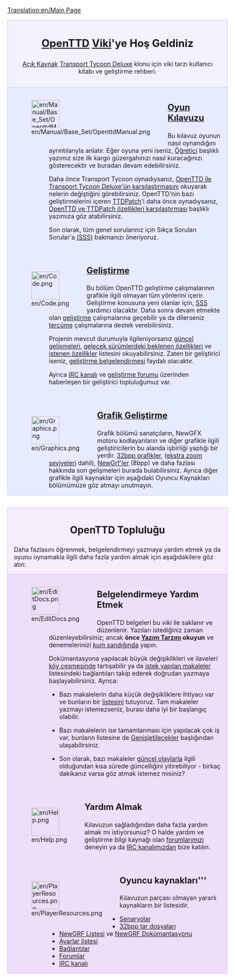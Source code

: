 [[Translation:en/Main Page]]

<div style="background-color: #f1f2fe; border: 1px solid #c7c8fe; margin: 0; padding: 1em 1em 1em 1em; text-align:center">
<div style="font-size:1.7em; font-weight:bold"><span class="plainlinks">[http://www.openttd.org/ OpenTTD]</span> [http://tr.wikipedia.org/wiki/Wiki Viki]'ye Hoş Geldiniz </div>
[http://www.opensource.org/ Açık Kaynak] [[tr/Archive/OpenTTD/Transport Tycoon Deluxe|Transport Tycoon Deluxe]] klonu için viki tarzı kullanıcı kitabı ve geliştirme rehberi.
</div>
<div style="background-color: #E7EBFF; border: 1px solid #c7c8fe; border-top:none; padding: 1em 1em 0em 1em; margin-bottom:2em">
<div style="float:left">[[File:en/Manual/Base Set/OpenttdManual.png|64px]]</div>
<div style="margin-left:80px; margin-bottom:4em">
<div style="font-size:1.4em; font-weight:bold">[[tr/Manual/Main Page|Oyun Kılavuzu]]</div>
Bu kılavuz oyunun nasıl oynandığını ayrıntılarıyla anlatır. Eğer oyuna yeni iseniz, [[tr/Manual/Tutorial/Main Page|Öğretici]] başlıklı yazımız size ilk kargo güzergahınızı nasıl kuracağınızı gösterecektir ve buradan devam edebilirsiniz.

Daha önce Transport Tycoon oynadıysanız, [[tr/TTD'den farkları|OpenTTD ile Transport Tycoon Deluxe'ün karşılaştırması]]nı okuyarak nelerin değiştiğini görebilirsiniz. OpenTTD'nin bazı geliştirmelerini içeren [[tr/TTDPatch|TTDPatch]]'i daha önce oynadıysanız, [[tr/OpenTTD ve TTDPatch özellikleri karşılaştırması|OpenTTD ve TTDPatch özellikleri karşılaştırması]] başlıklı yazımıza göz atabilirsiniz.

Son olarak, tüm genel sorularınız için Sıkça Sorulan Sorular'a [[tr/Archive/Community/SSS|(SSS)]] bakmanızı öneriyoruz.
</div>

<div style="float:left">[[File:en/Code.png|64px]]</div>
<div style="margin-left:80px; margin-bottom:4em">
<div style="font-size:1.4em; font-weight:bold">[[tr/Geliştirme|Geliştirme]]</div>
Bu bölüm OpenTTD geliştirme çalışmalarının grafikle ilgili olmayan tüm yönlerini içerir. Geliştirme konusuna yeni olanlar için, [[tr/SSS geliştirme|SSS]] yardımcı olacaktır. Daha sonra devam etmekte olan [[tr/Geliştirme|geliştirme]] çalışmalarına geçebilir ya da dilerseniz [[en/Archive/Community/Internationalization|tercüme]] çalışmalarına destek verebilirsiniz.

Projenin mevcut durumuyla ilgileniyorsanız [[en/Recent and Current Developments|güncel gelişmeler]]i, [[en/Archive/Lists/Roadmap|gelecek sürümlerdeki beklenen özellikler]]i ve [[en/Archive/Community/Requested features|istenen özellikler]] listesini okuyabilirsiniz. Zaten bir geliştirici iseniz, [[tr/Geliştirme Belgelendirmesi|geliştirme belgelendirmesi]] faydalı olacaktır.

Ayrıca [[en/Development/IRC channel|IRC kanalı]] ve [http://www.tt-forums.net/viewforum.php?f=33 geliştirme forumu] üzerinden haberleşen bir geliştirici topluluğumuz var.
</div>

<div style="float:left">[[File:en/Graphics.png|64px]]</div>
<div style="margin-left:80px; margin-bottom:1em; min-height:64px">
<div style="font-size:1.4em; font-weight:bold">[[tr/Grafik Geliştirme|Grafik Geliştirme]]</div>
Grafik bölümü sanatçıların, NewGFX motoru kodlayanların ve diğer grafikle ilgili geliştiricilerin bu alanda işbirliği yaptığı bir yerdir. [[en/Archive/Old 32bpp/32bit Graphics Development|32bpp grafikler]], ([[en/Community/NewGRF/Playing with 32 bpp graphics|ekstra zoom seviyeleri]] dahil), [[en/Manual/NewGRF|NewGrf'ler]] (8bpp) ve daha fazlası hakkında son gelişmeleri burada bulabilirsiniz. Ayrıca diğer grafikle ilgili kaynaklar için aşağıdaki Oyuncu Kaynakları bölümümüze göz atmayı unutmayın.
</div>

</div>

<div style="background-color: #F5EDFC; border: 1px solid #E1BBFF; margin: 0; padding: 1em 1em 0em 1em;">
<div style="font-size:1.6em; font-weight:bold; text-align:center">OpenTTD Topluluğu</div>
Daha fazlasını öğrenmek, belgelendirmeyi yazmaya yardım etmek ya da oyunu oynamakla ilgili daha fazla yardım almak için aşağıdakilere göz atın:
</div>

<div style="background-color: #EDDEFA; border: 1px solid #E1BBFF; border-top:none; padding: 1em 1em 0em 1em;">

<div style="float:left">[[File:en/EditDocs.png|64px]]</div>
<div style="margin-left:80px; margin-bottom:4em">
<div style="font-size:1.4em; font-weight:bold">Belgelendirmeye Yardım Etmek</div>
OpenTTD belgeleri bu <em>viki</em> ile saklanır ve düzenlenir. Yazıları istediğiniz zaman düzenleyebilirsiniz; ancak '''önce [[tr/Yazım Tarzı|Yazım Tarzını]] okuyun''' ve denemelerinizi [[en/Sandbox|kum sandığı]]nda yapın.  

Dokümantasyona yapılacak büyük değişiklikleri ve ilaveleri [[en/Archive/Community/Village Pump|köy çeşmesi]]nde tartışabilir ya da [[en/Requested Articles|istek yapılan makaleler]] listesindeki bağlantıları takip ederek doğrudan yazmaya başlayabilirsiniz. Ayrıca:

*Bazı makalelerin daha küçük değişikliklere ihtiyacı var ve bunların bir [[:Category:en/Manual/Base Set/To do|liste]]sini tutuyoruz. Tam makaleler yazmayı istemezseniz, burası daha iyi bir başlangıç olabilir.

*Bazı makalelerin ise tamamlanması için yapılacak çok iş var, bunların listesine de [[:Category:en/Manual/Base Set/Industries/Articles to be expanded|Genişletilecekler]] başlığından ulaşabilirsiniz.

*Son olarak, bazı makaleler [[:Category:en/Current events|güncel olaylar]]la ilgili olduğundan kısa sürede güncelliğini yitirebiliyor - birkaç dakikanız varsa göz atmak istemez misiniz?
</div>

<div style="float:left">[[File:en/Help.png|64px]]</div>
<div style="margin-left:80px; margin-bottom:4em">
<div style="font-size:1.4em; font-weight:bold">Yardım Almak</div>
Kılavuzun sağladığından daha fazla  yardım almak mı istiyorsunuz? O halde yardım ve geliştirme bilgi kaynağı olan  [http://www.tt-forums.net/viewforum.php?f=55 forumlarımızı] deneyin ya da [[en/Development/IRC channel|IRC kanalı]]mızdan bize katılın.
</div>

<div style="float:left">[[File:en/PlayerResources.png|64px]]</div>
<div style="margin-left:80px; margin-bottom:1em">
<div style="font-size:1.4em; font-weight:bold">Oyuncu kaynakları'''</div>
Kılavuzun parçası olmayan yararlı kaynakların bir listesidir.
*[[en/Community/Scenarios/Main Page|Senaryolar]]
*[[en/Archive/Old 32bpp/List of downloadable 32 bpp tars|32bpp tar dosyaları]]
*[[en/Community/NewGRF/Main Page|NewGRF Listesi]] ve [[en/Manual/NewGRF|NewGRF Dokümantasyonu]]
*[[en/Archive/Manual/Settings/Advanced Settings|Ayarlar listesi]]
*[[en/Archive/Lists/Links|Bağlantılar]]
*[http://www.tt-forums.net/viewforum.php?f=55 Forumlar]
*[[en/Development/IRC channel|IRC kanalı]]
</div>
</div>